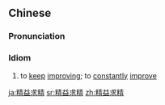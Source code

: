 ==Chinese==
{{zh-forms}}

===Pronunciation===
{{zh-pron
|m=jīng yì qiú jīng
|c=zing1 jik1 kau4 zing1
|mn=cheng-ek-kiû-cheng
|ma=Zh-jingyìqiújing.ogg
|cat=id
}}

===Idiom===
{{zh-idiom}}

# {{lb|zh|Advanced Mandarin}} to [[keep]] [[improving]]; to [[constantly]] [[improve]]

[[ja:精益求精]]
[[sr:精益求精]]
[[zh:精益求精]]